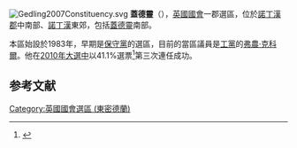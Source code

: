 [[File:Gedling2007Constituency.svg|right]]
'''蓋德靈'''（{{lang-en|Gedling}}），[[英國|英國]][[英國國會|國會]]一郡選區，位於[[諾丁漢郡|諾丁漢郡]]中南部、[[諾丁漢|諾丁漢]]東郊，包括[[蓋德靈|蓋德靈]]南部。

本區始設於1983年，早期是[[保守黨_(英國)|保守黨]]的選區，目前的當區議員是[[工黨_(英國)|工黨]]的[[弗農·克科爾|弗農·克科爾]]。他在[[2010年英國大選|2010年大選中]]以41.1%選票<ref name="">{{cite news|publisher=[[英國廣播公司|英國廣播公司]]
|date=2010年5月7日
|title=Election 2010/Constituency/Gedling
|url=http://news.bbc.co.uk/1/shared/election2010/results/constituency/b82.stm
}}</ref>第三次連任成功。

==参考文献==
<div class="references-small">
<references></references>
</div>

{{DEFAULTSORT:Gedling (UK Parliament constituency)}}
[[Category:英國國會選區_(東密德蘭)|Category:英國國會選區 (東密德蘭)]]